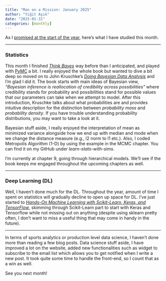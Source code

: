 ```yaml
---
title: "Man on a Mission: January 2025"
author: "Yiğit Aşık"
date: "2025-01-31"
categories: [monthly]
---
```


As I [promised at the start of the year](https://yigitasik.github.io/posts/Man%20on%20a%20Mission%20-%20Starting%202025/), here's what I have studied this month.

---

### Statistics

This month I finished [*Think Bayes*](https://allendowney.github.io/ThinkBayes2/) way before than I anticipated, and played with [PyMC](https://www.pymc.io/welcome.html) a bit. I really enjoyed the whole book but wanted to dive a bit deep so moved on to John Kruschke's [*Doing Bayesian Data Analysis*](https://www.sciencedirect.com/book/9780124058880/doing-bayesian-data-analysis#book-info) and I'm glad I did it. The book starts with main ideas of Bayesian view, *"Bayesian inference is reallocation of credibility across possibilities"* where credibility stands for probability and possibilities stand for possible values that our parameters can take when we attempt to model. After this introduction, Kruschke talks about what probabilities are and provides intuitive description for the distinction between *probability mass* and *probability density*. If you have trouble understanding probability distributions, you may want to take a look at it.

Bayesian stuff aside, I really enjoyed the interpretation of mean as minimized variance alongside how we end up with median and mode when we change the distance measure (e.g., l2 norm to l1 etc.). Also, I coded Metropolis Algorithm (1-D) by using the example in the MCMC chapter. You can find it on my GitHub under *learn-stats-with-sims*.

I'm currently at chapter 9, going through hierarchical models. We'll see if the book keeps me engaged throughout the upcoming chapters as well.

---

### Deep Learning (DL)

Well, I haven't done much for the DL. Throughout the year, amount of time I spent on statistics will gradually decline to open up space for DL. I've just started to [*Hands-On Machine Learning with Scikit-Learn, Keras, and TensorFlow*](https://www.oreilly.com/library/view/hands-on-machine-learning/9781492032632/), skimming through Scikit-Learn part to start with Keras and Tensorflow while not missing out on anything (despite using sklearn pretty often, I don't want to miss a useful thing that may come in handy in the future).

---

In terms of sports analytics or production level data science, I haven't done more than reading a few blog posts. Data science stuff aside, I have improved a lot on the website, added new functionalities such as widget to subscribe to the email list which allows you to get notified when I write a new post. It took quite some time to handle the front-end, so I count that as a win as well.

See you next month!
